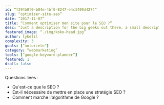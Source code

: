 ```yaml
---
id: “f294b8f0-b84e-4bf0-8247-e4c1409d4274"
slug: “optimiser-site-seo”
date: “2017-11-07”
title: “Comment optimiser mon site pour le SEO ?”
desc: “Just a description for the big geeks out there, a small description to rule them all and in the darkness bind them.”
featured_image: “./img/koko-head.jpg”
author: lyketil
complexity: 3
goals: [“notoriete”]
category: “webmarketing”
tools: [“google-keyword-planner”]
featured: 1
draft: false
---
```

Questions liées : 
- Qu'est-ce que le SEO ? 
- Est-il nécessaire de mettre en place une stratégie SEO ? 
- Comment marche l'algorithme de Google ? 